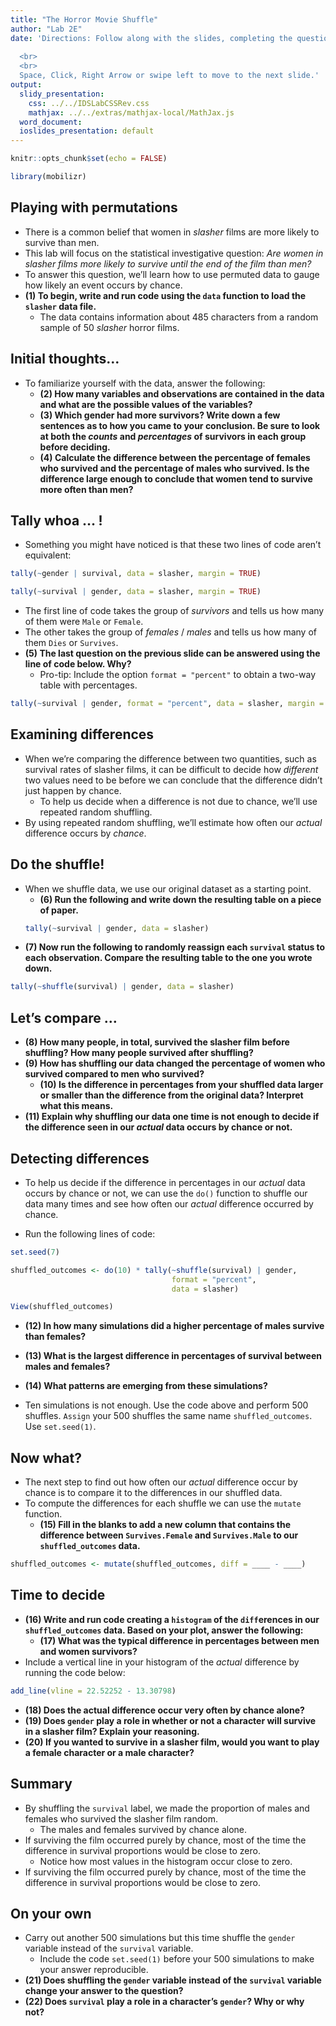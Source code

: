```yaml
---
title: "The Horror Movie Shuffle"
author: "Lab 2E"
date: 'Directions: Follow along with the slides, completing the questions in <font color=#25679E><b>blue</b></font> on your computer, and answering the questions in **red** in your journal.  
  
  <br>
  <br>
  Space, Click, Right Arrow or swipe left to move to the next slide.'
output:
  slidy_presentation:
    css: ../../IDSLabCSSRev.css
    mathjax: ../../extras/mathjax-local/MathJax.js
  word_document:
  ioslides_presentation: default
---
```


```r
knitr::opts_chunk$set(echo = FALSE)
```

```r
library(mobilizr)
```

## Playing with permutations

- There is a common belief that women in _slasher_ films are more likely to survive than men.
- This lab will focus on the statistical investigative question: _Are women in slasher films more likely to survive until the end of the film than men?_
- To answer this question, we'll learn how to use permuted data to gauge how likely an event occurs by chance.
- **(1) To begin, write and run code using the `data` function to load the `slasher` data file.**
    - The data contains information about 485 characters from a random sample of 50 _slasher_ horror films.


## Initial thoughts...

- To familiarize yourself with the data, answer the following:
    - **(2) How many variables and observations are contained in the data and what are the possible values of the variables?**
    - **(3) Which gender had more survivors? Write down a few sentences as to how you came to your conclusion. Be sure to look at both the _counts_ and _percentages_ of survivors in each group before deciding.**
    - **(4) Calculate the difference between the percentage of females who survived and the percentage of males who survived. Is the difference large enough to conclude that women tend to survive more often than men?**


## Tally whoa ... !

- Something you might have noticed is that these two lines of code aren't equivalent:
```r
tally(~gender | survival, data = slasher, margin = TRUE)

```
```r
tally(~survival | gender, data = slasher, margin = TRUE)
```

- The first line of code takes the group of _survivors_ and tells us how many of them were `Male` or `Female`.
- The other takes the group of _females_ / _males_ and tells us how many of them `Dies` or `Survives`.
- **(5) The last question on the previous slide can be answered using the line of code below. Why?**
    - Pro-tip: Include the option `format = "percent"` to obtain a two-way table with percentages.

```r
tally(~survival | gender, format = "percent", data = slasher, margin = TRUE)
```


## Examining differences

- When we're comparing the difference between two quantities, such as survival rates of slasher films, it can be difficult to decide how _different_ two values need to be before we can conclude that the difference didn't just happen by chance.
    - To help us decide when a difference is not due to chance, we'll use repeated random shuffling.
- By using repeated random shuffling, we'll estimate how often our _actual_ difference occurs by _chance_.


## Do the shuffle!

- When we shuffle data, we use our original dataset as a starting point.
    - **(6) Run the following and write down the resulting table on a piece of paper.**
```r
tally(~survival | gender, data = slasher)
```
- **(7) Now run the following to randomly reassign each `survival` status to each observation. Compare the resulting table to the one you wrote down.**
```r
tally(~shuffle(survival) | gender, data = slasher)
```

## Let's compare ...

- **(8) How many people, in total, survived the slasher film before shuffling? How many people survived after shuffling?**
- **(9) How has shuffling our data changed the percentage of women who survived compared to men who survived?**
    - **(10) Is the difference in percentages from your shuffled data larger or smaller than the difference from the original data? Interpret what this means.**
- **(11) Explain why shuffling our data one time is not enough to decide if the difference seen in our _actual_ data occurs by chance or not.**

## Detecting differences

- To help us decide if the difference in percentages in our _actual_ data occurs by chance or not, we can use the `do()` function to shuffle our data many times and see how often our _actual_ difference occurred by chance.

- <span class="blue">Run the following lines of code:</span>

```r
set.seed(7)
```

```r
shuffled_outcomes <- do(10) * tally(~shuffle(survival) | gender, 
                                    format = "percent", 
                                    data = slasher)
```

```r
View(shuffled_outcomes)
```

- **(12) In how many simulations did a higher percentage of males survive than females?**
- **(13) What is the largest difference in percentages of survival between males and females?**
- **(14) What patterns are emerging from these simulations?**

- <span class="blue">Ten simulations is not enough. Use the code above and perform 500 shuffles. `Assign` your 500 shuffles the same name `shuffled_outcomes`. Use `set.seed(1)`. </span>

## Now what?

- The next step to find out how often our _actual_ difference occur by chance is to compare it to the differences in our shuffled data.
- To compute the differences for each shuffle we can use the `mutate` function.
    - **(15) Fill in the blanks to add a new column that contains the difference between `Survives.Female` and `Survives.Male` to our `shuffled_outcomes` data.**
    
```r
shuffled_outcomes <- mutate(shuffled_outcomes, diff = ____ - ____)
```


## Time to decide

- **(16) Write and run code creating a `histogram` of the `diff`erences in our `shuffled_outcomes` data. Based on your plot, answer the following:**
    - **(17) What was the typical difference in percentages between men and women survivors?**
- <span class="blue">Include a vertical line in your histogram of the _actual_ difference by running the code below:</span>


```r
add_line(vline = 22.52252 - 13.30798)
```

- **(18) Does the actual difference occur very often by chance alone?**
- **(19) Does `gender` play a role in whether or not a character will survive in a slasher film? Explain your reasoning.**
- **(20) If you wanted to survive in a slasher film, would you want to play a female character or a male character?**


## Summary

- By shuffling the `survival` label, we made the proportion of males and females who survived the slasher film random.
    - The males and females survived by chance alone.
- If surviving the film occurred purely by chance, most of the time the difference in survival proportions would be close to zero.
    - Notice how most values in the histogram occur close to zero.
- If surviving the film occurred purely by chance, most of the time the difference in survival proportions would be close to zero.


## On your own

- <span class="blue">Carry out another 500 simulations but this time shuffle the `gender` variable instead of the `survival` variable. </span>
    - Include the code `set.seed(1)` before your 500 simulations to make your answer reproducible.
- **(21) Does shuffling the `gender` variable instead of the `survival` variable change your answer to the question?**
- **(22) Does `survival` play a role in a character's `gender`? Why or why not?**